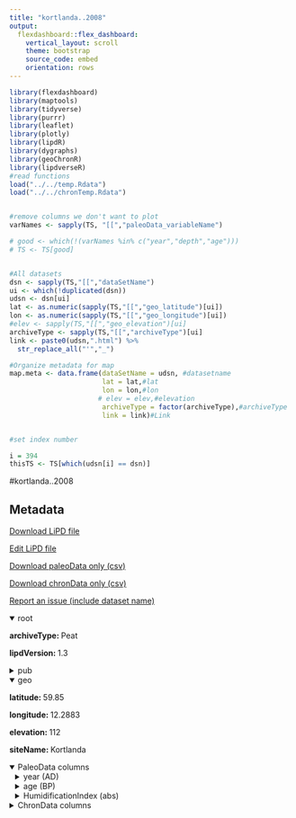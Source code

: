 ```yaml
---
title: "kortlanda..2008"
output: 
  flexdashboard::flex_dashboard:
    vertical_layout: scroll
    theme: bootstrap
    source_code: embed
    orientation: rows
---
```


```r
library(flexdashboard)
library(maptools)
library(tidyverse)
library(purrr)
library(leaflet)
library(plotly)
library(lipdR)
library(dygraphs)
library(geoChronR)
library(lipdverseR)
#read functions
load("../../temp.Rdata")
load("../../chronTemp.Rdata")


#remove columns we don't want to plot
varNames <- sapply(TS, "[[","paleoData_variableName")

# good <- which(!(varNames %in% c("year","depth","age")))
# TS <- TS[good]


#All datasets
dsn <- sapply(TS,"[[","dataSetName")
ui <- which(!duplicated(dsn))
udsn <- dsn[ui]
lat <- as.numeric(sapply(TS,"[[","geo_latitude")[ui])
lon <- as.numeric(sapply(TS,"[[","geo_longitude")[ui])
#elev <- sapply(TS,"[[","geo_elevation")[ui]
archiveType <- sapply(TS,"[[","archiveType")[ui]
link <- paste0(udsn,".html") %>% 
  str_replace_all("'","_")

#Organize metadata for map
map.meta <- data.frame(dataSetName = udsn, #datasetname
                       lat = lat,#lat
                       lon = lon,#lon
                      # elev = elev,#elevation
                       archiveType = factor(archiveType),#archiveType
                       link = link)#Link


#set index number

i = 394
thisTS <- TS[which(udsn[i] == dsn)]
```
#kortlanda..2008

Metadata {.sidebar}
-------------------------------------
[Download LiPD file](kortlanda..2008.lpd)
            

[Edit LiPD file](http://lipd.net/playground?source=http://lipdverse.org/globalHolocene/0_25_5/kortlanda..2008.lpd)
            

[Download paleoData only (csv)](kortlanda..2008.csv)
            

[Download chronData only (csv)](kortlanda..2008-chron.csv)
            

[Report an issue (include dataset name)](https://github.com/nickmckay/LiPDverse/issues)

<details open style="margin-left: 0px">
<summary>root</summary>
<p style="margin-left: 0px"><strong>archiveType: </strong>Peat
<p style="margin-left: 0px"><strong>lipdVersion: </strong>1.3
</details>
<details>
<summary>pub</summary>
<details style="margin-left: 10px">
<summary>pub1</summary>
<p style="margin-left: 10px"><strong>author: </strong>list(list(name = "Borgmark, Anders"), list(name = "Wastegard, Stefan"))
<p style="margin-left: 10px"><strong>citeKey: </strong>borgmark2008regionalandlocalpatternso
<p style="margin-left: 10px"><strong>journal: </strong>GFF
<p style="margin-left: 10px"><strong>volume: </strong>130
<p style="margin-left: 10px"><strong>pages: </strong>161-176
<p style="margin-left: 10px"><strong>title: </strong>Regional and local patterns of peat humification in three raised peat bogs in Värmland, south-central Sweden
</details>
<details style="margin-left: 10px">
<summary>pub2</summary>
<p style="margin-left: 10px"><strong>author: </strong>list(list(name = "NaN"))
<p style="margin-left: 10px"><strong>citeKey: </strong>nan0needsatitle
<p style="margin-left: 10px"><strong>title: </strong>NEEDS A TITLE!
</details>
</details>
<details open style="margin-left: 0px">
<summary>geo</summary>
<p style="margin-left: 0px"><strong>latitude: </strong>59.85
<p style="margin-left: 0px"><strong>longitude: </strong>12.2883
<p style="margin-left: 0px"><strong>elevation: </strong>112
<p style="margin-left: 0px"><strong>siteName: </strong>Kortlanda
</details>
<details open>
<summary>PaleoData columns</summary>
<details style="margin-left: 10px">
<summary>year (AD)</summary>
<p style="margin-left: 10px"><strong>TSid: </strong>PYTA96WRO2A
<p style="margin-left: 10px"><strong>variableName: </strong>year
<p style="margin-left: 10px"><strong>units: </strong>AD
<p style="margin-left: 10px"><strong>description: </strong>Year AD
</details>
<details style="margin-left: 10px">
<summary>age (BP)</summary>
<p style="margin-left: 10px"><strong>TSid: </strong>PYTUO8AS94L
<p style="margin-left: 10px"><strong>variableName: </strong>age
<p style="margin-left: 10px"><strong>units: </strong>BP
<p style="margin-left: 10px"><strong>description: </strong>Years before present (1950) BP
</details>
<details style="margin-left: 10px">
<summary>HumidificationIndex (abs)</summary>
<p style="margin-left: 10px"><strong>TSid: </strong>GHf3b09a00
<p style="margin-left: 10px"><strong>variableName: </strong>HumidificationIndex
<p style="margin-left: 10px"><strong>units: </strong>abs
<p style="margin-left: 10px"><strong>useInGlobalTemperatureAnalysis: </strong>TRUE
<details>
<summary>interpretation</summary>
<details style="margin-left: 20px">
<summary>1</summary>
<p style="margin-left: 20px"><strong>direction: </strong>negative
<p style="margin-left: 20px"><strong>interpDirection: </strong>negative
<p style="margin-left: 20px"><strong>scope: </strong>climate
<p style="margin-left: 20px"><strong>seasonality: </strong>ANN
<p style="margin-left: 20px"><strong>variable: </strong>M
<p style="margin-left: 20px"><strong>variableDetail: </strong>eff
</details>
</details>
</details>
<details>
<summary>ChronData columns</summary>
<details style="margin-left: 10px">
<summary>depth (mm) [1-1]</summary>
<p style="margin-left: 10px"><strong>TSid: </strong>PYTWIWP01J7
<p style="margin-left: 10px"><strong>variableName: </strong>depth
<p style="margin-left: 10px"><strong>units: </strong>mm
</details>
<details style="margin-left: 10px">
<summary>age (bp) [1-1]</summary>
<p style="margin-left: 10px"><strong>TSid: </strong>PYTYMRBZFNW
<p style="margin-left: 10px"><strong>variableName: </strong>age
<p style="margin-left: 10px"><strong>units: </strong>bp
</details>
<details style="margin-left: 10px">
<summary>age14C (bp) [1-1]</summary>
<p style="margin-left: 10px"><strong>TSid: </strong>PYTBW9QK1QF
<p style="margin-left: 10px"><strong>variableName: </strong>age14C
<p style="margin-left: 10px"><strong>units: </strong>bp
</details>
<details style="margin-left: 10px">
<summary>age_error (1s) [1-1]</summary>
<p style="margin-left: 10px"><strong>TSid: </strong>PYTK50RGTXR
<p style="margin-left: 10px"><strong>variableName: </strong>age_error
<p style="margin-left: 10px"><strong>units: </strong>1s
</details>
<details style="margin-left: 10px">
<summary>cal_age_range_old (bp) [1-1]</summary>
<p style="margin-left: 10px"><strong>TSid: </strong>PYTWVJYHTDR
<p style="margin-left: 10px"><strong>variableName: </strong>cal_age_range_old
<p style="margin-left: 10px"><strong>units: </strong>bp
</details>
<details style="margin-left: 10px">
<summary>cal_age_range_young (bp) [1-1]</summary>
<p style="margin-left: 10px"><strong>TSid: </strong>PYTWJIEG0JC
<p style="margin-left: 10px"><strong>variableName: </strong>cal_age_range_young
<p style="margin-left: 10px"><strong>units: </strong>bp
</details>
<details style="margin-left: 10px">
<summary>depth (mm) [2-1]</summary>
<p style="margin-left: 10px"><strong>TSid: </strong>PYT6K7EX2OF
<p style="margin-left: 10px"><strong>variableName: </strong>depth
<p style="margin-left: 10px"><strong>units: </strong>mm
</details>
<details style="margin-left: 10px">
<summary>age (bp) [2-1]</summary>
<p style="margin-left: 10px"><strong>TSid: </strong>PYTRDQ4YKG4
<p style="margin-left: 10px"><strong>variableName: </strong>age
<p style="margin-left: 10px"><strong>units: </strong>bp
</details>
<details style="margin-left: 10px">
<summary>age14C (bp) [2-1]</summary>
<p style="margin-left: 10px"><strong>TSid: </strong>PYT7ECBT8M8
<p style="margin-left: 10px"><strong>variableName: </strong>age14C
<p style="margin-left: 10px"><strong>units: </strong>bp
</details>
<details style="margin-left: 10px">
<summary>age_error (1s) [2-1]</summary>
<p style="margin-left: 10px"><strong>TSid: </strong>PYTJQGZFVPR
<p style="margin-left: 10px"><strong>variableName: </strong>age_error
<p style="margin-left: 10px"><strong>units: </strong>1s
</details>
<details style="margin-left: 10px">
<summary>cal_age_range_old (bp) [2-1]</summary>
<p style="margin-left: 10px"><strong>TSid: </strong>PYTGYZPDZ1L
<p style="margin-left: 10px"><strong>variableName: </strong>cal_age_range_old
<p style="margin-left: 10px"><strong>units: </strong>bp
</details>
<details style="margin-left: 10px">
<summary>cal_age_range_young (bp) [2-1]</summary>
<p style="margin-left: 10px"><strong>TSid: </strong>PYTGOZBL3A8
<p style="margin-left: 10px"><strong>variableName: </strong>cal_age_range_young
<p style="margin-left: 10px"><strong>units: </strong>bp
</details>
<details style="margin-left: 10px">
<summary>age_type () [2-1]</summary>
<p style="margin-left: 10px"><strong>TSid: </strong>PYT505ARD40
<p style="margin-left: 10px"><strong>variableName: </strong>age_type
</details>
<details style="margin-left: 10px">
<summary>lab_id () [2-1]</summary>
<p style="margin-left: 10px"><strong>TSid: </strong>PYTA8LS6GCK
<p style="margin-left: 10px"><strong>variableName: </strong>lab_id
</details>
<details style="margin-left: 10px">
<summary>material_dated () [2-1]</summary>
<p style="margin-left: 10px"><strong>TSid: </strong>PYT502L7CYV
<p style="margin-left: 10px"><strong>variableName: </strong>material_dated
</details>
<details style="margin-left: 10px">
<summary>note () [2-1]</summary>
<p style="margin-left: 10px"><strong>TSid: </strong>PYT8V5JFSAO
<p style="margin-left: 10px"><strong>variableName: </strong>note
</details>

Row {.tabset .tabset-fade}
-----------------------------------------------------------------------

### Sitemap

```r
  map.meta.split <- split(map.meta, map.meta$archiveType)


factpal <- colorFactor("Paired",map.meta$archiveType)
buff <- 15
l <- leaflet() %>% 
  addTiles() %>% 
  fitBounds(map.meta$lon[i]-buff,map.meta$lat[i]-buff,map.meta$lon[i]+buff,map.meta$lat[i]+buff)
  

  
  
names(map.meta.split) %>%
  purrr::walk( function(df) {
    l <<- l %>%
      addMarkers(data=map.meta.split[[df]],
                 lng=~lon, lat=~lat,
                 label=~as.character(archiveType),
                 popup=~paste(str_c('Dataset: <a href="',link,'">',dataSetName,'</a>'),
                                 # str_c("Elevation: ",elev),
                                  str_c("Archive Type: ",archiveType),
                                  sep = "<br>"),
                 group = df,
                 clusterOptions = markerClusterOptions(removeOutsideVisibleBounds = F),
                 labelOptions = labelOptions(noHide = F,
                                             direction = 'auto'))
  })

l %>%
  addLayersControl(position = "bottomleft",
    overlayGroups = names(map.meta.split),
    options = layersControlOptions(collapsed = FALSE,
                                   opacity = 0.8)
  )
```

### Search the LiPDverse (Beta! doesn't work well yet)
```r
#Add google search bar
htmltools::includeHTML("../../googleSearchChunk.html")
```


Row {.tabset .tabset-fade}
-----------------------------------------------------------------------

### HumidificationIndex (abs)
```r
plotCol(thisTS,ind = 1)
```

Row {.tabset .tabset-fade}
-----------------------------------------------------------------------

### depth (mm) [1-1]
```r
plotCol(chronTS,ind = 1)
```

### age (bp) [1-1]
```r
plotCol(chronTS,ind = 4)
```

### age14C (bp) [1-1]
```r
plotCol(chronTS,ind = 2)
```

### age_error (1s) [1-1]
```r
plotCol(chronTS,ind = 3)
```

### cal_age_range_old (bp) [1-1]
```r
plotCol(chronTS,ind = 5)
```

### cal_age_range_young (bp) [1-1]
```r
plotCol(chronTS,ind = 6)
```

### depth (mm) [2-1]
```r
plotCol(chronTS,ind = 7)
```

### age (bp) [2-1]
```r
plotCol(chronTS,ind = 10)
```

### age14C (bp) [2-1]
```r
plotCol(chronTS,ind = 8)
```

### age_error (1s) [2-1]
```r
plotCol(chronTS,ind = 9)
```

### cal_age_range_old (bp) [2-1]
```r
plotCol(chronTS,ind = 11)
```

### cal_age_range_young (bp) [2-1]
```r
plotCol(chronTS,ind = 12)
```

### age_type () [2-1]
```r
plotCol(chronTS,ind = 13)
```

### lab_id () [2-1]
```r
plotCol(chronTS,ind = 14)
```

### material_dated () [2-1]
```r
plotCol(chronTS,ind = 15)
```

### note () [2-1]
```r
plotCol(chronTS,ind = 16)
```
